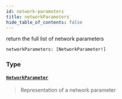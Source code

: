```yaml
---
id: network-parameters
title: networkParameters
hide_table_of_contents: false
---
```








return the full list of network parameters

```graphql
networkParameters: [NetworkParameter!]
```


### Type

#### [`NetworkParameter`](/docs/testnet/graphql/objects/network-parameter) <Badge class="secondary" text="object"/>
> Representation of a network parameter
> 





